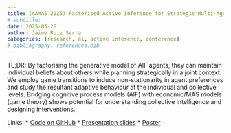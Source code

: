 ```yaml
---
title: (AAMAS 2025) Factorised Active Inference for Strategic Multi-Agent Interactions
# subtitle: 
date: 2025-05-20
author: Jaime Ruiz Serra
categories: [research, ai, active inference, conference]
# bibliography: references.bib
---
```


TL;DR: By factorising the generative model of AIF agents, they can maintain individual beliefs about others while planning strategically in a joint context. We employ game transitions to induce non-stationarity in agent preferences and study the resultant adaptive behaviour at the individual and collective levels. Bridging cognitive process models (AIF) with economic/MAS models (game theory) shows potential for understanding collective intelligence and designing interventions.

Links:
* [Code on GitHub](https://github.com/RuizSerra/factorised-MA-AIF/)
* [Presentation slides](https://github.com/RuizSerra/factorised-MA-AIF/blob/main/docs/AAMAS-2025-presentation.pdf)
* [Poster](https://github.com/RuizSerra/factorised-MA-AIF/blob/main/docs/AAMAS-2025-poster.pdf)